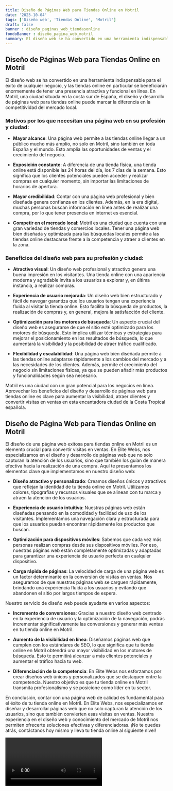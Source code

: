 ```yaml
---
title: Diseño de Páginas Web para Tiendas Online en Motril
date: '2023-10-04'
tags: ['Diseño web', 'Tiendas Online', 'Motril']
draft: false
banner : diseño_paginas_web_tiendasonline
fondoBanner : diseño_pagina_web_motril
summary: El diseño web se ha convertido en una herramienta indispensable para el éxito de cualquier negocio, y las tiendas online en particular se beneficiarán enormemente de tener una presencia atractiva y funcional en línea. En Motril, una ciudad situada en la costa sur de España, el diseño y desarrollo de páginas web para tiendas online puede marcar la diferencia en la competitividad del mercado local.
---
```


## Diseño de Páginas Web para Tiendas Online en Motril

El diseño web se ha convertido en una herramienta indispensable para el éxito de cualquier negocio, y las tiendas online en particular se beneficiarán enormemente de tener una presencia atractiva y funcional en línea. En Motril, una ciudad situada en la costa sur de España, el diseño y desarrollo de páginas web para tiendas online puede marcar la diferencia en la competitividad del mercado local.

### Motivos por los que necesitan una página web en su profesión y ciudad:

- **Mayor alcance**: Una página web permite a las tiendas online llegar a un público mucho más amplio, no solo en Motril, sino también en toda España y el mundo. Esto amplía las oportunidades de ventas y el crecimiento del negocio.

- **Exposición constante**: A diferencia de una tienda física, una tienda online está disponible las 24 horas del día, los 7 días de la semana. Esto significa que los clientes potenciales pueden acceder y realizar compras en cualquier momento, sin importar las limitaciones de horarios de apertura.

- **Mayor credibilidad**: Contar con una página web profesional y bien diseñada genera confianza en los clientes. Además, en la era digital, muchas personas buscan información en línea antes de realizar una compra, por lo que tener presencia en internet es esencial.

- **Competir en el mercado local**: Motril es una ciudad que cuenta con una gran variedad de tiendas y comercios locales. Tener una página web bien diseñada y optimizada para las búsquedas locales permite a las tiendas online destacarse frente a la competencia y atraer a clientes en la zona.

### Beneficios del diseño web para su profesión y ciudad:

- **Atractivo visual**: Un diseño web profesional y atractivo genera una buena impresión en los visitantes. Una tienda online con una apariencia moderna y agradable invita a los usuarios a explorar y, en última instancia, a realizar compras.

- **Experiencia de usuario mejorada**: Un diseño web bien estructurado y fácil de navegar garantiza que los usuarios tengan una experiencia fluida al visitar la tienda online. Esto facilita la búsqueda de productos, la realización de compras y, en general, mejora la satisfacción del cliente.

- **Optimización para los motores de búsqueda**: Un aspecto crucial del diseño web es asegurarse de que el sitio esté optimizado para los motores de búsqueda. Esto implica utilizar técnicas y estrategias para mejorar el posicionamiento en los resultados de búsqueda, lo que aumentará la visibilidad y la posibilidad de atraer tráfico cualificado.

- **Flexibilidad y escalabilidad**: Una página web bien diseñada permite a las tiendas online adaptarse rápidamente a los cambios del mercado y a las necesidades de los clientes. Además, permite el crecimiento del negocio sin limitaciones físicas, ya que se pueden añadir más productos y funcionalidades según sea necesario.

Motril es una ciudad con un gran potencial para los negocios en línea. Aprovechar los beneficios del diseño y desarrollo de páginas web para tiendas online es clave para aumentar la visibilidad, atraer clientes y convertir visitas en ventas en esta encantadora ciudad de la Costa Tropical española.

<GifSeo />

<Cta />

## Diseño de Página Web para Tiendas Online en Motril

El diseño de una página web exitosa para tiendas online en Motril es un elemento crucial para convertir visitas en ventas. En Élite Webs, nos especializamos en el diseño y desarrollo de páginas web que no solo capturan la atención de los usuarios, sino que también los guían de manera efectiva hacia la realización de una compra. Aquí te presentamos los elementos clave que implementamos en nuestro diseño web:

- **Diseño atractivo y personalizado**: Creamos diseños únicos y atractivos que reflejan la identidad de tu tienda online en Motril. Utilizamos colores, tipografías y recursos visuales que se alinean con tu marca y atraen la atención de los usuarios.

- **Experiencia de usuario intuitiva**: Nuestras páginas web están diseñadas pensando en la comodidad y facilidad de uso de los visitantes. Implementamos una navegación clara y estructurada para que los usuarios puedan encontrar rápidamente los productos que buscan.

- **Optimización para dispositivos móviles**: Sabemos que cada vez más personas realizan compras desde sus dispositivos móviles. Por eso, nuestras páginas web están completamente optimizadas y adaptadas para garantizar una experiencia de usuario perfecta en cualquier dispositivo.

- **Carga rápida de páginas**: La velocidad de carga de una página web es un factor determinante en la conversión de visitas en ventas. Nos aseguramos de que nuestras páginas web se carguen rápidamente, brindando una experiencia fluida a los usuarios y evitando que abandonen el sitio por largos tiempos de espera.

Nuestro servicio de diseño web puede ayudarte en varios aspectos:

- **Incremento de conversiones**: Gracias a nuestro diseño web centrado en la experiencia de usuario y la optimización de la navegación, podrás incrementar significativamente las conversiones y generar más ventas en tu tienda online en Motril.

- **Aumento de la visibilidad en línea**: Diseñamos páginas web que cumplen con los estándares de SEO, lo que significa que tu tienda online en Motril obtendrá una mayor visibilidad en los motores de búsqueda. Esto te permitirá alcanzar a más clientes potenciales y aumentar el tráfico hacia tu web.

- **Diferenciación de la competencia**: En Élite Webs nos esforzamos por crear diseños web únicos y personalizados que se destaquen entre la competencia. Nuestro objetivo es que tu tienda online en Motril transmita profesionalismo y se posicione como líder en tu sector.

En conclusión, contar con una página web de calidad es fundamental para el éxito de tu tienda online en Motril. En Élite Webs, nos especializamos en diseñar y desarrollar páginas web que no solo capturan la atención de los usuarios, sino que también convierten esas visitas en ventas. Nuestra experiencia en el diseño web y conocimiento del mercado de Motril nos permiten ofrecerte soluciones efectivas y diferenciadoras. ¡No te quedes atrás, contáctanos hoy mismo y lleva tu tienda online al siguiente nivel!

<Video />

<CtaBot job='Tiendas Online' city='Motril'/>

<Gmaps query='Motril+españa+maps' />